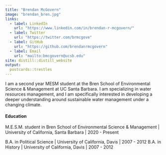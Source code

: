 ```yaml
---
title: "Brendan McGovern"
image: "brendan_bren.jpg"
links:
  - label: LinkedIn
    url: "https://www.linkedin.com/in/brendan-r-mcgovern/"
  - label: Twitter
    url: "https://twitter.com/brmcgove"
  - label: GitHub
    url: "https://github.com/brendanrmcgovern"
  - label: Email
    url: "mailto:bmcgovern@ucsb.edu"
site: distill::distill_website
output:
  postcards::trestles
---
```

 


I am a second year MESM student at the Bren School of Environmental Science & Management at UC Santa Barbara. I am specializing in water resources management, and I am specifically interested in developing a deeper understanding around sustainable water management under a changing climate.



#### Education

M.E.S.M. student in Bren School of Environmental Science & Management | University of California, Santa Barbara | 2020 - Present

B.A. in Political Science | University of California, Davis | 2007 - 2012
B.A. in History | University of California, Davis | 2007 - 2012

